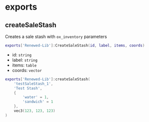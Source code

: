 # exports

## createSaleStash

Creates a sale stash with `ox_inventory` parameters

```lua
exports['Renewed-Lib']:CreateSaleStash(id, label, items, coords)
```

- id: `string`
- label: `string`
- items: `table`
- coords: `vector`

```lua
exports['Renewed-Lib']:createSaleStash(
    'testSaleStash_1',
    'Test Stash',
    {
        'water' = 1,
        'sandwich' = 1
    },
    vec3(123, 123, 123)
)
```
